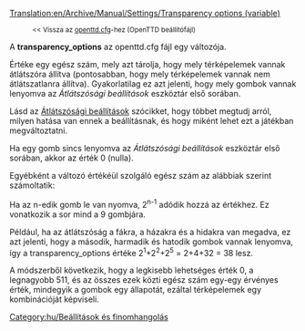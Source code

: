 [[Translation:en/Archive/Manual/Settings/Transparency options (variable)]]

:<small><< Vissza az [[hu/openttd.cfg|openttd.cfg]]-hez (OpenTTD beállítófájl)</small>

A '''transparency_options''' az openttd.cfg fájl egy változója.

Értéke egy egész szám, mely azt tárolja, hogy mely térképelemek vannak átlátszóra állítva (pontosabban, hogy mely térképelemek vannak nem átlátszatlanra állítva). Gyakorlatilag ez azt jelenti, hogy mely gombok vannak lenyomva az ''Átlátszósági beállítások'' eszköztár első sorában.

Lásd az [[hu/Manual/Átlátszósági beállítások|Átlátszósági beállítások]] szócikket, hogy többet megtudj arról, milyen hatása van ennek a beállításnak, és hogy miként lehet ezt a játékban megváltoztatni.

Ha egy gomb sincs lenyomva az ''Átlátszósági beállítások'' eszköztár első sorában, akkor az érték 0 (nulla).

Egyébként a változó értékéül szolgáló egész szám az alábbiak szerint számoltatik:

Ha az n-edik gomb le van nyomva, 2<sup>n-1</sup> adódik hozzá az értékhez. Ez vonatkozik a sor mind a 9 gombjára.

Például, ha az átlátszóság a fákra, a házakra és a hidakra van megadva, ez azt jelenti, hogy a második, harmadik és hatodik gombok vannak lenyomva, így a transparency_options értéke 2<sup>1</sup>+2<sup>2</sup>+2<sup>5</sup> = 2+4+32 = 38 lesz.

A módszerből következik, hogy a legkisebb lehetséges érték 0, a legnagyobb 511, és az összes ezek közti egész szám egy-egy érvényes érték, mindegyik a gombok egy állapotát, ezáltal térképelemek egy kombinációját képviseli.

[[Category:hu/Beállítások és finomhangolás]]